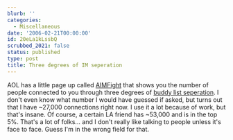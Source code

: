 ```yaml
---
blurb: ''
categories:
  - Miscellaneous
date: '2006-02-21T00:00:00'
id: 20eLa1kLssbQ
scrubbed_2021: false
status: published
type: post
title: Three degrees of IM seperation
---
```


AOL has a little page up called [AIMFight](http://aimfight.com/)
that shows you the number of people connected to you through three
degrees of
[buddy list seperation](http://aimfight.com/whatisaimfight.html). I
don't even know what number I would have guessed if asked, but
turns out that I have \~27,000 connections right now. I use it a
lot because of work, but that's insane. Of course, a certain LA
friend has \~53,000 and is in the top 5%. That's a lot of folks...
and I don't really like talking to people unless it's face to face.
Guess I'm in the wrong field for that.
